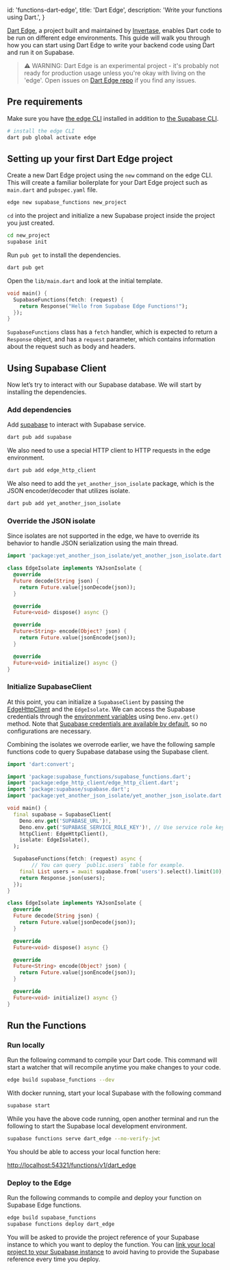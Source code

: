 
  id: 'functions-dart-edge',
  title: 'Dart Edge',
  description: 'Write your functions using Dart.',
}

[Dart Edge](https://docs.dartedge.dev/), a project built and maintained by [Invertase](https://invertase.io/), enables Dart code to be run on different edge environments. This guide will walk you through how you can start using Dart Edge to write your backend code using Dart and run it on Supabase.

> ⚠️ WARNING: Dart Edge is an experimental project - it's probably not ready for production usage unless you're okay with living on the 'edge'. Open issues on [Dart Edge repo](https://github.com/invertase/dart_edge) if you find any issues.

## **Pre requirements**

Make sure you have [the edge CLI](https://docs.dartedge.dev/#getting-started) installed in addition to [the Supabase CLI](https://supabase.com/docs/guides/cli#installation).

```bash
# install the edge CLI
dart pub global activate edge
```

## **Setting up your first Dart Edge project**

Create a new Dart Edge project using the `new` command on the edge CLI. This will create a familiar boilerplate for your Dart Edge project such as `main.dart` and `pubspec.yaml` file.

```bash
edge new supabase_functions new_project
```

`cd` into the project and initialize a new Supabase project inside the project you just created.

```bash
cd new_project
supabase init
```

Run `pub get` to install the dependencies.

```bash
dart pub get
```

Open the `lib/main.dart` and look at the initial template.

```dart
void main() {
  SupabaseFunctions(fetch: (request) {
    return Response("Hello from Supabase Edge Functions!");
  });
}
```

`SupabaseFunctions` class has a `fetch` handler, which is expected to return a `Response` object, and has a `request` parameter, which contains information about the request such as body and headers. 

## Using Supabase Client

Now let’s try to interact with our Supabase database. We will start by installing the dependencies.

### Add dependencies

Add [supabase](https://pub.dev/packages/supabase) to interact with Supabase service.

```bash
dart pub add supabase
```

We also need to use a special HTTP client to HTTP requests in the edge environment.

```bash
dart pub add edge_http_client
```

We also need to add the `yet_another_json_isolate` package, which is the JSON encoder/decoder that utilizes isolate. 

```bash
dart pub add yet_another_json_isolate
```

### Override the JSON isolate

Since isolates are not supported in the edge, we have to override its behavior to handle JSON serialization using the main thread. 

```dart
import 'package:yet_another_json_isolate/yet_another_json_isolate.dart';

class EdgeIsolate implements YAJsonIsolate {
  @override
  Future decode(String json) {
    return Future.value(jsonDecode(json));
  }

  @override
  Future<void> dispose() async {}

  @override
  Future<String> encode(Object? json) {
    return Future.value(jsonEncode(json));
  }

  @override
  Future<void> initialize() async {}
}
```

### Initialize SupabaseClient

At this point, you can initialize a `SupabaseClient` by passing the [EdgeHttpClient](https://pub.dev/packages/edge_http_client) and the `EdgeIsolate`. We can access the Supabase credentials through the [environment variables](https://supabase.com/docs/guides/functions/secrets) using `Deno.env.get()` method. Note that [Supabase credentials are available by default](https://supabase.com/docs/guides/functions/secrets), so no configurations are necessary. 

Combining the isolates we overrode earlier, we have the following sample functions code to query Supabase database using the Supabase client.

```dart
import 'dart:convert';

import 'package:supabase_functions/supabase_functions.dart';
import 'package:edge_http_client/edge_http_client.dart';
import 'package:supabase/supabase.dart';
import 'package:yet_another_json_isolate/yet_another_json_isolate.dart';

void main() {
  final supabase = SupabaseClient(
    Deno.env.get('SUPABASE_URL')!,
    Deno.env.get('SUPABASE_SERVICE_ROLE_KEY')!, // Use service role key to bypass RLS
    httpClient: EdgeHttpClient(),
    isolate: EdgeIsolate(),
  );

  SupabaseFunctions(fetch: (request) async {
		// You can query `public.users` table for example.
    final List users = await supabase.from('users').select().limit(10);
    return Response.json(users);
  });
}

class EdgeIsolate implements YAJsonIsolate {
  @override
  Future decode(String json) {
    return Future.value(jsonDecode(json));
  }

  @override
  Future<void> dispose() async {}

  @override
  Future<String> encode(Object? json) {
    return Future.value(jsonEncode(json));
  }

  @override
  Future<void> initialize() async {}
}
```

## Run the Functions

### Run locally

Run the following command to compile your Dart code. This command will start a watcher that will recompile anytime you make changes to your code.

```bash
edge build supabase_functions --dev
```

With docker running, start your local Supabase with the following command

```bash
supabase start
```

While you have the above code running, open another terminal and run the following to start the Supabase local development environment.

```bash
supabase functions serve dart_edge --no-verify-jwt
```

You should be able to access your local function here:

[http://localhost:54321/functions/v1/dart_edge](http://localhost:54321/functions/v1/dart_edge)

### Deploy to the Edge

Run the following commands to compile and deploy your function on Supabase Edge functions. 

```bash
edge build supabase_functions
supabase functions deploy dart_edge
```

You will be asked to provide the project reference of your Supabase instance to which you want to deploy the function. You can [link your local project to your Supabase instance](https://supabase.com/docs/guides/cli/local-development#link-your-project) to avoid having to provide the Supabase reference every time you deploy.


